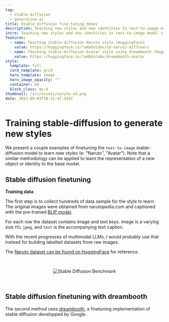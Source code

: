 ```yaml
---
tag:
  - stable-diffusion
  - generative-ai
title: Stable diffusion fine-tuning demos
description: Teaching new styles and new identities to text-to-image model stable-diffusion
intro: Teaching new styles and new identities to text-to-image model stable-diffusion
features:
  - name: Teaching stable-diffusion Naruto style (HuggingFace)
    value: https://huggingface.co/lambdalabs/sd-naruto-diffusers
  - name: Teaching stable-diffusion Avatar style using dreambooth (HuggingFace)
    value: https://huggingface.co/lambdalabs/dreambooth-avatar
style:
  template: full
  card_template: grid
  hero_template: image
  hero_image_opacity: ""
  container: md
  block_class: my-0
thumbnail: /src/assets/naruto-sd.png
date: 2023-09-03T10:31:47.439Z
---
```


# Training stable-diffusion to generate new styles


We present a couple examples of finetuning the `text-to-image` stable-diffusion model to learn new styles (e: "Naruto", "Avatar"). Note that a similar methodology can be applied to learn the representation of a new object or identity to the base model.

## Stable diffusion finetuning

**Training data**

The first step is to collect hundreds of data sample for the style to learn.
The original images were obtained from narutopedia.com and captioned with the pre-trained [BLIP model](https://github.com/salesforce/BLIP).

For each row the dataset contains image and text keys. image is a varying size `PIL` `jpeg`, and `text` is the accompanying text caption.

With the recent progresses of multimodal LLMs, I would probably use that instead for building labelled datasets from raw images.

The [Naruto dataset can be found on HuggingFace](https://huggingface.co/datasets/lambdalabs/naruto-blip-captions) for reference.

<br />
<p align="center">
  <img src="/src/assets/sd-finetune-1.png" alt="Stable Diffusion Benchmark" />
</p>
<br />


## Stable diffusion finetuning with dreambooth

The second method uses [dreambooth](https://dreambooth.github.io/), a finetuning implementation of stable diffusion developped by Google.

